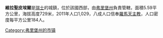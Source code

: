 '''維拉聖皮埃爾'''是[[瑞士|瑞士]]的城鎮，位於該國西部，由[[弗里堡州|弗里堡州]]負責管轄，面積5.59平方公里，海拔高度729米，2011年人口1,029，八成人口信奉[[羅馬天主教|羅馬天主教]]，人口密度每平方公里184人。

{{Switzerland-geo-stub}}
[[Category:弗里堡州的市镇|Category:弗里堡州的市镇]]
